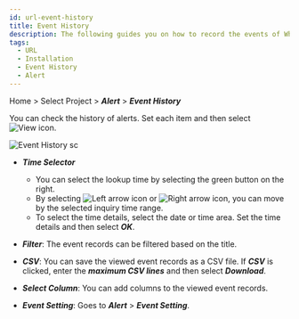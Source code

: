 ```yaml
---
id: url-event-history
title: Event History
description: The following guides you on how to record the events of WhaTap URL Monitoring service.
tags:
  - URL
  - Installation
  - Event History
  - Alert
---
```


Home > Select Project > **_Alert_** > **_Event History_**

You can check the history of alerts. Set each item and then select ![View icon](/img/ico-btn-search.png).

![Event History sc](/img/url-event-history.png)

-   **_Time Selector_**

    -   You can select the lookup time by selecting the green button on the right.
    -   By selecting ![Left arrow icon](/img/left-arrow.svg) or ![Right arrow icon](/img/right-arrow.svg), you can move by the selected inquiry time range.
    -   To select the time details, select the date or time area. Set the time details and then select **_OK_**.

-   **_Filter_**: The event records can be filtered based on the title.

-   **_CSV_**: You can save the viewed event records as a CSV file. If **_CSV_** is clicked, enter the **_maximum CSV lines_** and then select **_Download_**.

-   **_Select Column_**: You can add columns to the viewed event records.

-   **_Event Setting_**: Goes to **_Alert_** > **_Event Setting_**.

<!-- 

이벤트 기록을 프로젝트에서 조회하고자 하는 경우 ***경고 알림*** > ***이벤트 기록*** 메뉴를 이용할 수 있습니다.

모니터링 중인 프로젝트 화면에서는 실시간으로 발생하는 이벤트에 대해서도 알림을 제공합니다.
![프로젝트 화면 실시간 알림](https://img.whatap.io/media/user_guide_url/13_EventList1.png)

-->
